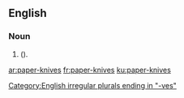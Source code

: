 ==English==

===Noun===
{{head|en|plural|head=[[paper]]-[[knives]]}}
# {{plural of|paper-knife|lang=en|nodot=1|nocat=1}} ({{alternative spelling of|paperknives|lang=en|nocap=1|nodot=1}}).

[[Category:English irregular plurals ending in "-ves"]]

[[ar:paper-knives]]
[[fr:paper-knives]]
[[ku:paper-knives]]